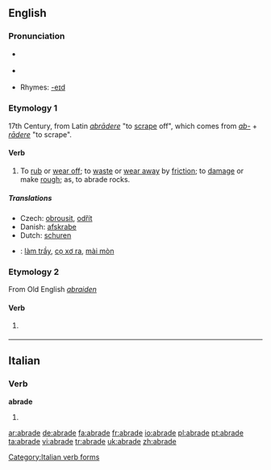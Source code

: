 ==English==

===Pronunciation===
*{{a|RP}} {{IPA|/əˈbreɪd/}}
*{{a|US}} {{IPA|/əˈbrejd/}}
*Rhymes: [[Rhymes:English:-eɪd|-eɪd]]

===Etymology 1===
17th Century, from Latin ''[[abrādere]]'' "to [[scrape]] off", which comes from ''[[ab-]]'' + ''[[rādere]]'' "to scrape".

====Verb====
{{en-verb|abrad|ing}}

# {{transitive}} To [[rub off|rub]] or [[wear off]]; to [[waste]] or [[wear away]] by [[friction]]; to [[damage]] or make [[rough]]; as, to abrade rocks.

=====Translations=====
{{trans-top|(transitive) to rub or wear off; to waste or wear away by friction}}
*Czech: [[obrousit]], [[odřít]]
*Danish: [[afskrabe]]
*Dutch: [[schuren]]
{{trans-bottom}}

{{checktrans-top}}
*{{ttbc|Vietnamese}}: [[làm trầy]], [[cọ xơ ra]], [[mài mòn]]
{{checktrans-bottom}}

===Etymology 2===
From Old English ''[[abraiden]]''

====Verb====
{{en-verb|abrad|ing}}

# {{transitive}} {{obsolete spelling of|[[abraid]]}}

----

==Italian==

===Verb===
'''abrade'''

# {{form of|[[third-person|Third-person]] [[singular]] [[present tense]]|[[abradere#Italian|abradere]]|lang=Italian}}

[[Category:Italian verb forms]]

[[ar:abrade]]
[[de:abrade]]
[[fa:abrade]]
[[fr:abrade]]
[[io:abrade]]
[[pl:abrade]]
[[pt:abrade]]
[[ta:abrade]]
[[vi:abrade]]
[[tr:abrade]]
[[uk:abrade]]
[[zh:abrade]]